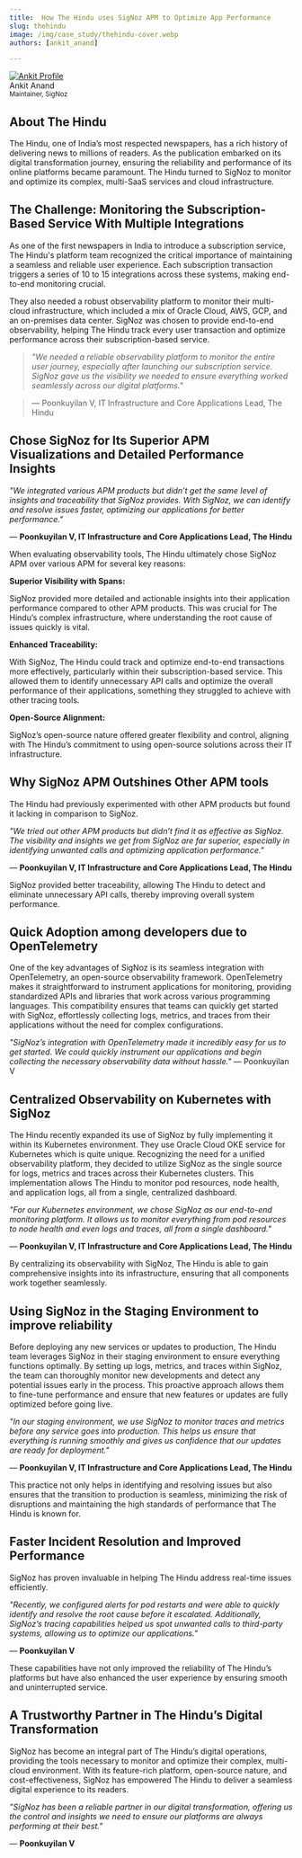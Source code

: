 ```yaml
---
title:  How The Hindu uses SigNoz APM to Optimize App Performance
slug: thehindu
image: /img/case_study/thehindu-cover.webp
authors: [ankit_anand]

---
```


<head>
  <link rel="canonical" href="https://signoz.io/case-study/thehindu/"/>
  <meta property="og:image" content="https://signoz.io/img/case_study/thehindu-cover.webp"/>
  <meta name ="twitter:image" content="https://signoz.io/img/case_study/thehindu-cover.webp"/>

</head>

<div class="avatar">
  <a
    class="avatar__photo-link avatar__photo avatar__photo--lg"
    href="https://www.linkedin.com/in/ankit-anand-686a53a1/">
    <img
      alt="Ankit Profile"
      src="/img/users/ankit-anand.webp" />
  </a>
  <div class="avatar__intro">
    <div class="avatar__name">Ankit Anand</div>
    <small class="avatar__subtitle">
      Maintainer, SigNoz
    </small>
  </div>
</div>


## About The Hindu

The Hindu, one of India’s most respected newspapers, has a rich history of delivering news to millions of readers. As the publication embarked on its digital transformation journey, ensuring the reliability and performance of its online platforms became paramount. The Hindu turned to SigNoz to monitor and optimize its complex, multi-SaaS services and cloud infrastructure.

## The Challenge: Monitoring the Subscription-Based Service With Multiple Integrations

As one of the first newspapers in India to introduce a subscription service, The Hindu's platform team recognized the critical importance of maintaining a seamless and reliable user experience. Each subscription transaction triggers a series of 10 to 15 integrations across these systems, making end-to-end monitoring crucial.

They also needed a robust observability platform to monitor their multi-cloud infrastructure, which included a mix of Oracle Cloud, AWS, GCP, and an on-premises data center. SigNoz was chosen to provide end-to-end observability, helping The Hindu track every user transaction and optimize performance across their subscription-based service.

> *"We needed a reliable observability platform to monitor the entire user journey, especially after launching our subscription service. SigNoz gave us the visibility we needed to ensure everything worked seamlessly across our digital platforms."*

> — Poonkuyilan V, IT Infrastructure and Core Applications Lead, The Hindu

## Chose SigNoz for Its Superior APM Visualizations and Detailed Performance Insights

*"We integrated various APM products but didn’t get the same level of insights and traceability that SigNoz provides. With SigNoz, we can identify and resolve issues faster, optimizing our applications for better performance."*

— **Poonkuyilan V, IT Infrastructure and Core Applications Lead, The Hindu**

When evaluating observability tools, The Hindu ultimately chose SigNoz APM over various APM for several key reasons:

**Superior Visibility with Spans:**

SigNoz provided more detailed and actionable insights into their application performance compared to other APM products. This was crucial for The Hindu’s complex infrastructure, where understanding the root cause of issues quickly is vital.

**Enhanced Traceability:**

With SigNoz, The Hindu could track and optimize end-to-end transactions more effectively, particularly within their subscription-based service. This allowed them to identify unnecessary API calls and optimize the overall performance of their applications, something they struggled to achieve with other tracing tools.

**Open-Source Alignment:**

SigNoz’s open-source nature offered greater flexibility and control, aligning with The Hindu’s commitment to using open-source solutions across their IT infrastructure.

## Why SigNoz APM Outshines Other APM tools


The Hindu had previously experimented with other APM products but found it lacking in comparison to SigNoz.

*"We tried out other APM products but didn’t find it as effective as SigNoz. The visibility and insights we get from SigNoz are far superior, especially in identifying unwanted calls and optimizing application performance."*

— **Poonkuyilan V, IT Infrastructure and Core Applications Lead, The Hindu**

SigNoz provided better traceability, allowing The Hindu to detect and eliminate unnecessary API calls, thereby improving overall system performance.


## Quick Adoption among developers due to OpenTelemetry

One of the key advantages of SigNoz is its seamless integration with OpenTelemetry, an open-source observability framework. OpenTelemetry makes it straightforward to instrument applications for monitoring, providing standardized APIs and libraries that work across various programming languages. This compatibility ensures that teams can quickly get started with SigNoz, effortlessly collecting logs, metrics, and traces from their applications without the need for complex configurations.


*"SigNoz’s integration with OpenTelemetry made it incredibly easy for us to get started. We could quickly instrument our applications and begin collecting the necessary observability data without hassle."*
— Poonkuyilan V

## Centralized Observability on Kubernetes with SigNoz

The Hindu recently expanded its use of SigNoz by fully implementing it within its Kubernetes environment. They use Oracle Cloud OKE service for Kubernetes which is quite unique. Recognizing the need for a unified observability platform, they decided to utilize SigNoz as the single source for logs, metrics and traces across their Kubernetes clusters. This implementation allows The Hindu to monitor pod resources, node health, and application logs, all from a single, centralized dashboard.

*"For our Kubernetes environment, we chose SigNoz as our end-to-end monitoring platform. It allows us to monitor everything from pod resources to node health and even logs and traces, all from a single dashboard."*

— **Poonkuyilan V, IT Infrastructure and Core Applications Lead, The Hindu**

<YouTube id="zR-svyPzcnY" mute={false} />

By centralizing its observability with SigNoz, The Hindu is able to gain comprehensive insights into its infrastructure, ensuring that all components work together seamlessly.

## Using SigNoz in the Staging Environment to improve reliability

Before deploying any new services or updates to production, The Hindu team leverages SigNoz in their staging environment to ensure everything functions optimally. By setting up logs, metrics, and traces within SigNoz, the team can thoroughly monitor new developments and detect any potential issues early in the process. This proactive approach allows them to fine-tune performance and ensure that new features or updates are fully optimized before going live.

*"In our staging environment, we use SigNoz to monitor traces and metrics before any service goes into production. This helps us ensure that everything is running smoothly and gives us confidence that our updates are ready for deployment."*

— **Poonkuyilan V, IT Infrastructure and Core Applications Lead, The Hindu**

<YouTube id="iIhHSYRDmOE" mute={false} />

This practice not only helps in identifying and resolving issues but also ensures that the transition to production is seamless, minimizing the risk of disruptions and maintaining the high standards of performance that The Hindu is known for.

## Faster Incident Resolution and Improved Performance

SigNoz has proven invaluable in helping The Hindu address real-time issues efficiently.

*"Recently, we configured alerts for pod restarts and were able to quickly identify and resolve the root cause before it escalated. Additionally, SigNoz’s tracing capabilities helped us spot unwanted calls to third-party systems, allowing us to optimize our applications."*

— **Poonkuyilan V**

These capabilities have not only improved the reliability of The Hindu’s platforms but have also enhanced the user experience by ensuring smooth and uninterrupted service.

## A Trustworthy Partner in The Hindu’s Digital Transformation

SigNoz has become an integral part of The Hindu’s digital operations, providing the tools necessary to monitor and optimize their complex, multi-cloud environment. With its feature-rich platform, open-source nature, and cost-effectiveness, SigNoz has empowered The Hindu to deliver a seamless digital experience to its readers.

*"SigNoz has been a reliable partner in our digital transformation, offering us the control and insights we need to ensure our platforms are always performing at their best."*

— **Poonkuyilan V**